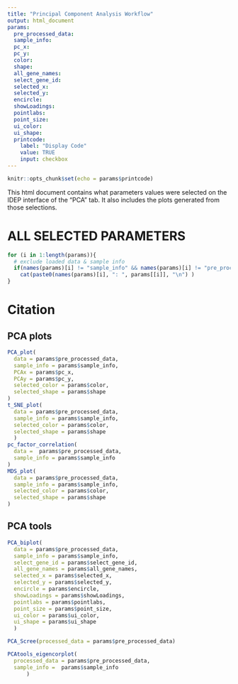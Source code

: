 ```yaml
---
title: "Principal Component Analysis Workflow"
output: html_document
params:
  pre_processed_data:
  sample_info:
  pc_x:
  pc_y:
  color:
  shape:
  all_gene_names:
  select_gene_id:
  selected_x:
  selected_y:
  encircle:
  showLoadings:
  pointlabs:
  point_size:
  ui_color:
  ui_shape:
  printcode:
    label: "Display Code"
    value: TRUE
    input: checkbox
---
```


```r
knitr::opts_chunk$set(echo = params$printcode)
```

<!-- This document cannot be knit directly from R studio -->

This html document contains what parameters values were selected on the IDEP interface of the "PCA" tab. It also includes the plots generated from those selections.

# ALL SELECTED PARAMETERS

```r
for (i in 1:length(params)){
  # exclude loaded data & sample info
  if(names(params)[i] != "sample_info" && names(params)[i] != "pre_processed_data" && names(params)[i] != "all_gene_names")
    cat(paste0(names(params)[i], ": ", params[[i]], "\n") )
}
```

# Citation



## PCA plots
```r
PCA_plot(
  data = params$pre_processed_data,
  sample_info = params$sample_info,
  PCAx = params$pc_x,
  PCAy = params$pc_y,
  selected_color = params$color,
  selected_shape = params$shape
)
t_SNE_plot(
  data = params$pre_processed_data,
  sample_info = params$sample_info,
  selected_color = params$color,
  selected_shape = params$shape
  )
pc_factor_correlation(
  data =  params$pre_processed_data,
  sample_info = params$sample_info
)
MDS_plot(
  data = params$pre_processed_data,
  sample_info = params$sample_info,
  selected_color = params$color,
  selected_shape = params$shape
)
```


## PCA tools
```r
PCA_biplot(
  data = params$pre_processed_data,
  sample_info = params$sample_info,
  select_gene_id = params$select_gene_id,
  all_gene_names = params$all_gene_names,
  selected_x = params$selected_x,
  selected_y = params$selected_y,
  encircle = params$encircle,
  showLoadings = params$showLoadings,
  pointlabs = params$pointlabs,
  point_size = params$point_size,
  ui_color = params$ui_color,
  ui_shape = params$ui_shape
  )

PCA_Scree(processed_data = params$pre_processed_data)

PCAtools_eigencorplot(
  processed_data = params$pre_processed_data,
  sample_info =  params$sample_info
      )
```

